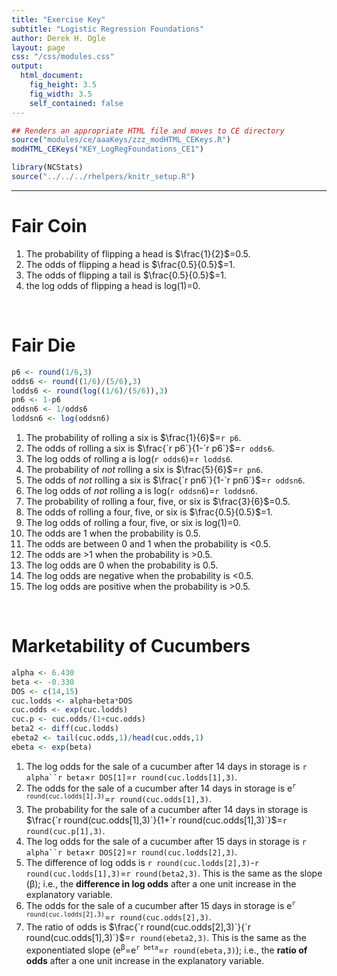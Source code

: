 ```yaml
---
title: "Exercise Key"
subtitle: "Logistic Regression Foundations"
author: Derek H. Ogle
layout: page
css: "/css/modules.css"
output:
  html_document:
    fig_height: 3.5
    fig_width: 3.5
    self_contained: false
---
```


```r
## Renders an appropriate HTML file and moves to CE directory
source("modules/ce/aaaKeys/zzz_modHTML_CEKeys.R")
modHTML_CEKeys("KEY_LogRegFoundations_CE1")
```

```r
library(NCStats)
source("../../../rhelpers/knitr_setup.R")
```

----

# Fair Coin

1. The probability of flipping a head is $\frac{1}{2}$=0.5.
1. The odds of flipping a head is $\frac{0.5}{0.5}$=1.
1. The odds of flipping a tail is $\frac{0.5}{0.5}$=1.
1. the log odds of flipping a head is log(1)=0.

&nbsp;

# Fair Die
```r
p6 <- round(1/6,3)
odds6 <- round((1/6)/(5/6),3)
lodds6 <- round(log((1/6)/(5/6)),3)
pn6 <- 1-p6
oddsn6 <- 1/odds6
loddsn6 <- log(oddsn6)
```

1. The probability of rolling a six is $\frac{1}{6}$=`r p6`.
1. The odds of rolling a six is $\frac{`r p6`}{1-`r p6`}$=`r odds6`.
1. The log odds of rolling a is log(`r odds6`)=`r lodds6`.
1. The probability of *not* rolling a six is $\frac{5}{6}$=`r pn6`.
1. The odds of *not* rolling a six is $\frac{`r pn6`}{1-`r pn6`}$=`r oddsn6`.
1. The log odds of *not* rolling a is log(`r oddsn6`)=`r loddsn6`.
1. The probability of rolling a four, five, or six is $\frac{3}{6}$=0.5.
1. The odds of rolling a four, five, or six is $\frac{0.5}{0.5}$=1.
1. The log odds of rolling a four, five, or six is log(1)=0.
1. The odds are 1 when the probability is 0.5.
1. The odds are between 0 and 1 when the probability is <0.5.
1. The odds are >1 when the probability is >0.5.
1. The log odds are 0 when the probability is 0.5.
1. The log odds are negative when the probability is <0.5.
1. The log odds are positive when the probability is >0.5.

&nbsp;

# Marketability of Cucumbers
```r
alpha <- 6.430
beta <- -0.330
DOS <- c(14,15)
cuc.lodds <- alpha+beta*DOS
cuc.odds <- exp(cuc.lodds)
cuc.p <- cuc.odds/(1+cuc.odds)
beta2 <- diff(cuc.lodds)
ebeta2 <- tail(cuc.odds,1)/head(cuc.odds,1)
ebeta <- exp(beta)
```

1. The log odds for the sale of a cucumber after 14 days in storage is `r alpha``r beta`&times;`r DOS[1]`=`r round(cuc.lodds[1],3)`.
1. The odds for the sale of a cucumber after 14 days in storage is e<sup>`r round(cuc.lodds[1],3)`</sup>=`r round(cuc.odds[1],3)`.
1. The probability for the sale of a cucumber after 14 days in storage is $\frac{`r round(cuc.odds[1],3)`}{1+`r round(cuc.odds[1],3)`}$=`r round(cuc.p[1],3)`.
1. The log odds for the sale of a cucumber after 15 days in storage is `r alpha``r beta`&times;`r DOS[2]`=`r round(cuc.lodds[2],3)`.
1. The difference of log odds is `r round(cuc.lodds[2],3)`-`r round(cuc.lodds[1],3)`=`r round(beta2,3)`. This is the same as the slope (&beta;); i.e., the **difference in log odds** after a one unit increase in the explanatory variable.
1. The odds for the sale of a cucumber after 15 days in storage is e<sup>`r round(cuc.lodds[2],3)`</sup>=`r round(cuc.odds[2],3)`.
1. The ratio of odds is $\frac{`r round(cuc.odds[2],3)`}{`r round(cuc.odds[1],3)`}$=`r round(ebeta2,3)`. This is the same as the exponentiated slope (e<sup>&beta;</sup>=e<sup>`r beta`</sup>=`r round(ebeta,3)`); i.e., the **ratio of odds** after a one unit increase in the explanatory variable.
